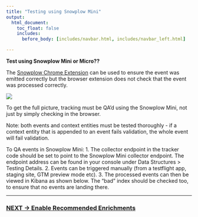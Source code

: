 ```yaml
---
title: "Testing using Snowplow Mini"
output:
  html_document:
    toc_float: false
    includes:
      before_body: [includes/navbar.html, includes/navbar_left.html]

---
```


**Test using Snowplow Mini or Micro??**

The [Snowplow Chrome Extension](https://chrome.google.com/webstore/detail/snowplow-inspector/maplkdomeamdlngconidoefjpogkmljm?hl=en) can be used to ensure the event was emitted correctly but the browser extension does not check that the event was processed correctly. 

![](media/chrome_extension.png)

To get the full picture, tracking must be QA’d using the Snowplow Mini, not just by simply checking in the browser.

Note: both events and context entities must be tested thoroughly - if a context entity
that is appended to an event fails validation, the whole event will fail validation.

To QA events in Snowplow Mini:
1. The collector endpoint in the tracker code should be set to point to the Snowplow
Mini collector endpoint. The endpoint address can be found in your console under
Data Structures > Testing Details.
2. Events can be triggered manually (from a testflight app, staging site, GTM preview
mode etc).
3. The processed events can then be viewed in Kibana as shown below. The “bad”
index should be checked too, to ensure that no events are landing there.

***

### [NEXT -> Enable Recommended Enrichments](enrich_1.html)
